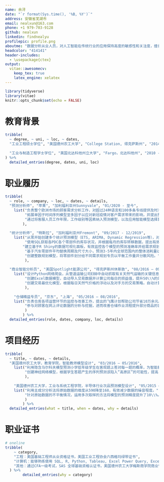 ```yaml
---
name: 余浔
date: "`r format(Sys.time(), '%B, %Y')`"
address: 安徽省芜湖市
email: nealxun@163.com
phone: +1 979-703-9128
github: nealxun
linkedin: findnealyu
profilepic: profile.png
aboutme: "数据分析从业人员，对人工智能在传统行业的应用保持高度的敏感性和关注度，擅长机器学习，统计建模，能够处理并分析大量繁杂数据，发现其中商业价值并提供决策支持。"
headcolor: "414141"
header-includes:
  - \usepackage{ctex}
output: 
  vitae::awesomecv:
    keep_tex: true
    latex_engine: xelatex
---
```


```r
library(tidyverse)
library(vitae)
knitr::opts_chunk$set(echo = FALSE)
```

# 教育背景

```r
tribble(
  ~ degree, ~ uni, ~ loc, ~ dates,
  "工业工程硕士学位", "美国德州农工大学", "College Station, 得克萨斯州", "2014 - 2016", 
  
  "工业与制造工程学士学位", "美国北达科他州立大学", "Fargo，北达科他州", "2010 - 2013"
) %>% 
  detailed_entries(degree, dates, uni, loc)
```


# 职业履历

```r
tribble(
  ~ role, ~ company, ~ loc, ~ dates, ~ details,
  "预测分析师", "苹果", "加利福利亚州Sunnyvale", "01/2020 - 至今", 
    list("负责整个欧洲市场的顾客需求分析工作，对超过24种语言和100多条专线提供及时准确的预测。",
         "拓展单因子时间序列模型至多因子以应对新冠疫情对客户需求带来的影响，并提出预测之前先分类的概念，提升5\\%的预测准确率。",
         "通过将客服人员工作年限，工作级别等因素纳入预测模型，以及应用智能模型选择算法，显著提升了高阶客户需求的预测准确性大约4\\%。"
        ),
  
  "统计分析师", "特斯拉", "加利福利亚州Fremont", "09/2017 - 12/2019", 
    list("从零开始创建多个统计预测模型（ETS, ARIMA, Dynamic Regression等），对全球超过12,000 个汽车零部件的需求进行Global以及PDC层面的预测，准确率达80%。", 
         "使用SQL获取各PDC各个零部件的库存状况，并根据每月的库存转移数据，提出有效季度库存清算建议。",
        "建立基于R Shiny的数据可视化面板，有效监控各个模型的预测准确率并给需求规划专员提供实时反馈。",
         "基于汽车零部件平均替换周期及尺寸大小，预测3-5年内全球范围内的整体消耗量以帮助仓库规划产能。",
         "创建整数规划模型，将零部件划分给不同需求规划专员以平衡工作量并分散风险。"
         ),
  
  "商业智能分析员", "美国Spotlight能源公司", "得克萨斯州休斯敦", "08/2016 – 09/2017", 
    list("设计Python网络爬虫，从管道运输公司EBB中自动抓取有关天然气运输的关键信息，每年节约人力成本\\$15K。", 
         "创建Excel数据模型，自动导入交易数据并计算公司每日的损益值，提升50\\%的效率。",
         "创建交易最优化模型，根据每日天然气价格的浮动以及对手方的交易策略，自动计算出各条运输路径的利润。"
         ),
  
    "仓储精益专员", "京东", "上海", "05/2016 – 08/2016", 
    list("负责仓库各项运营环节的监控与改善工作，提出的飞鹰计划帮助公司节省10万余元。", 
         "参与对顾客在网上评论数据的分析与挖掘，进而改善仓储作业流程提升部分商品的客户满意度2\\%。"
         )
        ) %>% 
  detailed_entries(role, dates, company, loc, details)
```

\newpage
# 项目经历

```r
tribble(
  ~ title, ~ dates, ~ details,
  "美国德州农工大学，教育学院，智能教师模型设计", "03/2016 – 05/2016", 
    list("利用隐含马尔科夫模型预测小学低年级学生在客观题上答对每一题的概率，为智能教师的创立提供理论基础。",
         "创建神经网络模型，根据学生答题产生的序列预测该陷入“高原区”的可能性，提高recall 50\\%，precision 10\\%。"
         ),
  
    "美国德州农工大学，工业与系统工程学院，半导体行业次品预测模型设计", "05/2015 – 08/2015", 
    list("利用主成分分析法将原始数据的维度从590降至168，有效减少数据的噪音程度。",
         "针对原始数据的不平衡情况，运用多次取样的方法将模型的预测精度提升了10\\%。"
         )
        ) %>% 
  detailed_entries(what = title, when = dates, why = details)
```


# 职业证书

```r
# oneline
tribble(
    ~ category,
    "工程：美国基础工程师从业资格证书，美国工业工程协会六西格玛绿带证书",
    "计算机：能够熟练使用 SQL, R, Python, Tableau, Excel Power Query, Excel Power Pivot",
    "其他：通过CFA一级考试，SAS 全球基础资格认证书，美国德州农工大学梅斯商学院商业管理证书"
  ) %>%
        detailed_entries(why = category)

```

